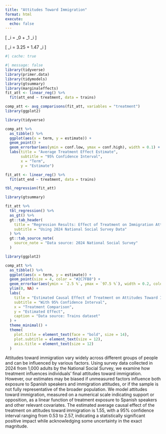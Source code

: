 ```yaml
---
title: "Attitudes Toward Immigration"
format: html
execute: 
  echo: false
---
```


\[
\text{att\_end}_i = \beta_0 + \beta_1 \times \text{treatment}_i
\]

\[
\hat{\text{att\_end}}_i = 3.25 + 1.47 \times \text{treatment}_i
\]

```r
#| cache: true
```

```r
#| message: false
library(tidyverse)
library(primer.data)
library(tidymodels)
library(gtsummary)
library(marginaleffects) 
fit_att <- linear_reg() %>%
  fit(att_end ~ treatment, data = trains)

comp_att <- avg_comparisons(fit_att, variables = "treatment")
library(ggplot2)
```

```r
library(tidyverse)

comp_att %>% 
  as_tibble() %>% 
  ggplot(aes(x = term, y = estimate)) +
  geom_point() +
  geom_errorbar(aes(ymin = conf.low, ymax = conf.high), width = 0.1) +
  labs(title = "Average Treatment Effect Estimate",
       subtitle = "95% Confidence Interval",
       x = "Term",
       y = "Estimate")

fit_att <- linear_reg() %>%
  fit(att_end ~ treatment, data = trains)

tbl_regression(fit_att)

library(gtsummary)

fit_att %>% 
  tbl_regression() %>% 
  as_gt() %>% 
  gt::tab_header(
    title = "Regression Results: Effect of Treatment on Immigration Attitudes",
    subtitle = "Using 2024 National Social Survey Data"
  ) %>% 
  gt::tab_source_note(
    source_note = "Data source: 2024 National Social Survey"
  )
```

```r
library(ggplot2)

comp_att %>%
  as_tibble() %>%
  ggplot(aes(x = term, y = estimate)) +
  geom_point(size = 4, color = "#2C7FB8") +
  geom_errorbar(aes(ymin = `2.5 %`, ymax = `97.5 %`), width = 0.2, color = "#2C7FB8") +
  ylim(0, NA) +
  labs(
    title = "Estimated Causal Effect of Treatment on Attitudes Toward Immigration",
    subtitle = "With 95% Confidence Interval",
    x = "Treatment Comparison",
    y = "Estimated Effect",
    caption = "Data source: Trains dataset"
  ) +
  theme_minimal() +
  theme(
    plot.title = element_text(face = "bold", size = 14),
    plot.subtitle = element_text(size = 12),
    axis.title = element_text(size = 12)
  )
```

Attitudes toward immigration vary widely across different groups of people and can be influenced by various factors. Using survey data collected in 2024 from 1,000 adults by the National Social Survey, we examine how treatment influences individuals' final attitudes toward immigration. However, our estimates may be biased if unmeasured factors influence both exposure to Spanish speakers and immigration attitudes, or if the sample is not fully representative of the broader population. We model attitudes toward immigration, measured on a numerical scale indicating support or opposition, as a linear function of treatment exposure to Spanish speakers and other relevant covariates. The estimated average causal effect of the treatment on attitudes toward immigration is 1.55, with a 95% confidence interval ranging from 0.53 to 2.57, indicating a statistically significant positive impact while acknowledging some uncertainty in the exact magnitude.
